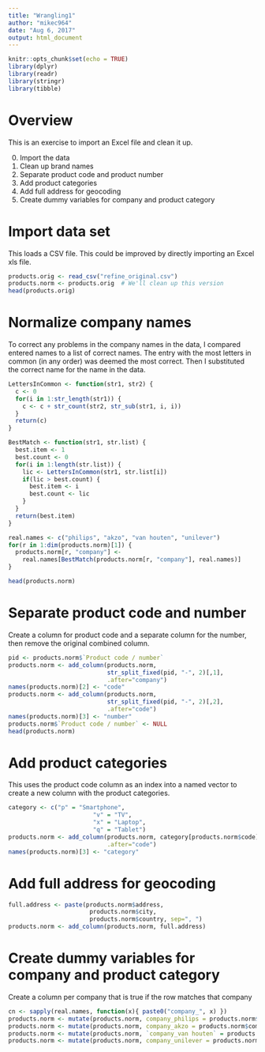 ```yaml
---
title: "Wrangling1"
author: "mikec964"
date: "Aug 6, 2017"
output: html_document
---
```


```r
knitr::opts_chunk$set(echo = TRUE)
library(dplyr)
library(readr)
library(stringr)
library(tibble)
```


# Overview
This is an exercise to import an Excel file and clean it up.

0. Import the data
1. Clean up brand names
2. Separate product code and product number
3. Add product categories
4. Add full address for geocoding
5. Create dummy variables for company and product category


# Import data set
This loads a CSV file. This could be improved by directly importing an Excel 
xls file.

```r
products.orig <- read_csv("refine_original.csv")
products.norm <- products.orig  # We'll clean up this version
head(products.orig)
```


# Normalize company names
To correct any problems in the company names in the data, I compared entered 
names to a list of correct names. The entry with the most letters in common 
(in any order) was deemed the most correct. Then I substituted the correct name
for the name in the data.

```r
LettersInCommon <- function(str1, str2) {
  c <- 0
  for(i in 1:str_length(str1)) {
    c <- c + str_count(str2, str_sub(str1, i, i))
  }
  return(c)
}

BestMatch <- function(str1, str.list) {
  best.item <- 1
  best.count <- 0
  for(i in 1:length(str.list)) {
    lic <- LettersInCommon(str1, str.list[i])
    if(lic > best.count) {
      best.item <- i
      best.count <- lic
    }
  }
  return(best.item)
}

real.names <- c("philips", "akzo", "van houten", "unilever")
for(r in 1:dim(products.norm)[1]) {
  products.norm[r, "company"] <- 
    real.names[BestMatch(products.norm[r, "company"], real.names)]
}

head(products.norm)
```


# Separate product code and number
Create a column for product code and a separate column for the number, then remove the original combined column.

```r
pid <- products.norm$`Product code / number`
products.norm <- add_column(products.norm, 
                            str_split_fixed(pid, "-", 2)[,1],
                            .after="company")
names(products.norm)[2] <- "code"
products.norm <- add_column(products.norm, 
                            str_split_fixed(pid, "-", 2)[,2],
                            .after="code")
names(products.norm)[3] <- "number"
products.norm$`Product code / number` <- NULL
head(products.norm)
```


# Add product categories
This uses the product code column as an index into a named vector to create a new column with the product categories.

```r
category <- c("p" = "Smartphone",
                        "v" = "TV",
                        "x" = "Laptop",
                        "q" = "Tablet")
products.norm <- add_column(products.norm, category[products.norm$code], 
                            .after="code")
names(products.norm)[3] <- "category"
```


# Add full address for geocoding
```r
full.address <- paste(products.norm$address,
                       products.norm$city,
                       products.norm$country, sep=", ")
products.norm <- add_column(products.norm, full.address)
```


# Create dummy variables for company and product category
Create a column per company that is true if the row matches that company
```r
cn <- sapply(real.names, function(x){ paste0("company_", x) })
products.norm <- mutate(products.norm, company_philips = products.norm$company == "philips")
products.norm <- mutate(products.norm, company_akzo = products.norm$company == "akzo")
products.norm <- mutate(products.norm, `company_van houten` = products.norm$company == "van houten")
products.norm <- mutate(products.norm, company_unilever = products.norm$company == "unilever")
```

